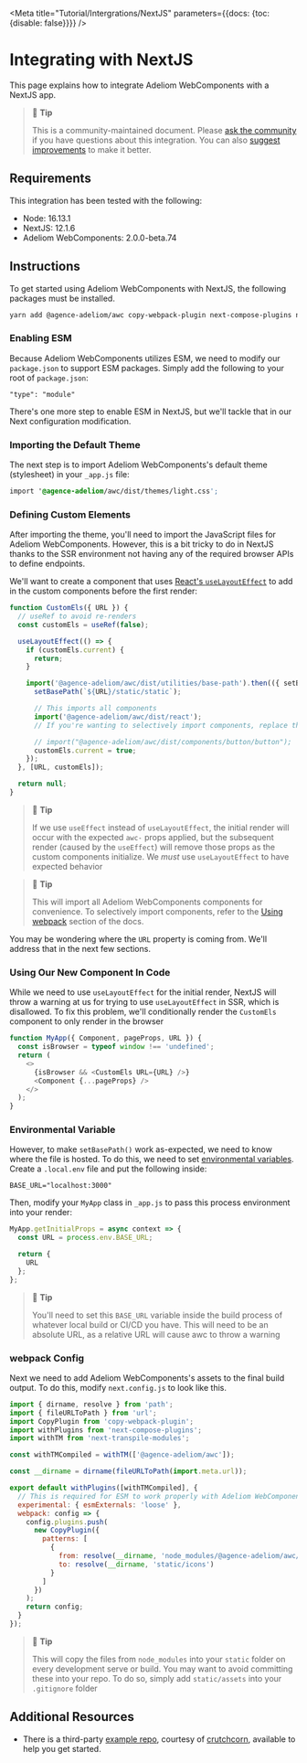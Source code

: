 
<Meta title="Tutorial/Intergrations/NextJS" parameters={{docs: {toc: {disable: false}}}} />

# Integrating with NextJS

This page explains how to integrate Adeliom WebComponents with a NextJS app.

> 📘 **Tip**
>
> This is a community-maintained document. Please [ask the community](/resources/community) if you have questions about this integration. You can also [suggest improvements](https://github.com/agence-adeliom/awc/blob/main/docs/tutorials/integrating-with-nextjs.md) to make it better.

## Requirements

This integration has been tested with the following:

- Node: 16.13.1
- NextJS: 12.1.6
- Adeliom WebComponents: 2.0.0-beta.74

## Instructions

To get started using Adeliom WebComponents with NextJS, the following packages must be installed.

```bash
yarn add @agence-adeliom/awc copy-webpack-plugin next-compose-plugins next-transpile-modules
```

### Enabling ESM

Because Adeliom WebComponents utilizes ESM, we need to modify our `package.json` to support ESM packages. Simply add the following to
your root of `package.json`:

```
"type": "module"
```

There's one more step to enable ESM in NextJS, but we'll tackle that in our Next configuration modification.

### Importing the Default Theme

The next step is to import Adeliom WebComponents's default theme (stylesheet) in your `_app.js` file:

```css
import '@agence-adeliom/awc/dist/themes/light.css';
```

### Defining Custom Elements

After importing the theme, you'll need to import the JavaScript files for Adeliom WebComponents. However, this is a bit tricky to do in NextJS thanks to the SSR environment not having any of the required browser APIs to define endpoints.

We'll want to create a component that uses [React's `useLayoutEffect`](https://reactjs.org/docs/hooks-reference.html#uselayouteffect) to add in the custom components before the first render:

```javascript
function CustomEls({ URL }) {
  // useRef to avoid re-renders
  const customEls = useRef(false);

  useLayoutEffect(() => {
    if (customEls.current) {
      return;
    }

    import('@agence-adeliom/awc/dist/utilities/base-path').then(({ setBasePath }) => {
      setBasePath(`${URL}/static/static`);

      // This imports all components
      import('@agence-adeliom/awc/dist/react');
      // If you're wanting to selectively import components, replace this line with your own definitions

      // import("@agence-adeliom/awc/dist/components/button/button");
      customEls.current = true;
    });
  }, [URL, customEls]);

  return null;
}
```

> 📘 **Tip**
>
> If we use `useEffect` instead of `useLayoutEffect`, the initial render will occur with the expected `awc-` props applied, but the subsequent render (caused by the `useEffect`) will remove those props as the custom components initialize. We _must_ use `useLayoutEffect` to have expected behavior

> 📘 **Tip**
>
> This will import all Adeliom WebComponents components for convenience. To selectively import components, refer to the [Using webpack](/getting-started/installation#using-webpack) section of the docs.

You may be wondering where the `URL` property is coming from. We'll address that in the next few sections.

### Using Our New Component In Code

While we need to use `useLayoutEffect` for the initial render, NextJS will throw a warning at us for trying to use `useLayoutEffect` in SSR, which is disallowed. To fix this problem, we'll conditionally render the `CustomEls` component to only render in the browser

```javascript
function MyApp({ Component, pageProps, URL }) {
  const isBrowser = typeof window !== 'undefined';
  return (
    <>
      {isBrowser && <CustomEls URL={URL} />}
      <Component {...pageProps} />
    </>
  );
}
```

### Environmental Variable

However, to make `setBasePath()` work as-expected, we need to know where the file is hosted. To do this, we need to set [environmental variables](https://nextjs.org/docs/basic-features/environment-variables). Create a `.local.env` file and put the following inside:

```
BASE_URL="localhost:3000"
```

Then, modify your `MyApp` class in `_app.js` to pass this process environment into your render:

```javascript
MyApp.getInitialProps = async context => {
  const URL = process.env.BASE_URL;

  return {
    URL
  };
};
```

> 📘 **Tip**
>
> You'll need to set this `BASE_URL` variable inside the build process of whatever local build or CI/CD you have. This will need to be an absolute URL, as a relative URL will cause awc to throw a warning

### webpack Config

Next we need to add Adeliom WebComponents's assets to the final build output. To do this, modify `next.config.js` to look like this.

```javascript
import { dirname, resolve } from 'path';
import { fileURLToPath } from 'url';
import CopyPlugin from 'copy-webpack-plugin';
import withPlugins from 'next-compose-plugins';
import withTM from 'next-transpile-modules';

const withTMCompiled = withTM(['@agence-adeliom/awc']);

const __dirname = dirname(fileURLToPath(import.meta.url));

export default withPlugins([withTMCompiled], {
  // This is required for ESM to work properly with Adeliom WebComponents
  experimental: { esmExternals: 'loose' },
  webpack: config => {
    config.plugins.push(
      new CopyPlugin({
        patterns: [
          {
            from: resolve(__dirname, 'node_modules/@agence-adeliom/awc/dist/assets/icons'),
            to: resolve(__dirname, 'static/icons')
          }
        ]
      })
    );
    return config;
  }
});
```

> 📘 **Tip**
>
> This will copy the files from `node_modules` into your `static` folder on every development serve or build. You may want to avoid committing these into your repo. To do so, simply add `static/assets` into your `.gitignore` folder

## Additional Resources

- There is a third-party [example repo](https://github.com/crutchcorn/nextjs-shoelace-example), courtesy of [crutchcorn](https://github.com/crutchcorn), available to help you get started.
